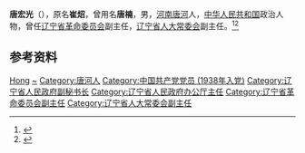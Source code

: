 '''唐宏光'''（{{bd|1921年|9月|2018年|2月5日|catIdx=Tang}}），原名'''崔炤'''，曾用名'''唐楠'''，男，[[河南|河南]][[唐河县|唐河]]人，[[中华人民共和国|中华人民共和国]]政治人物，曾任[[辽宁省革命委员会|辽宁省革命委员会]]副主任，[[辽宁省人大常委会|辽宁省人大常委会]]副主任。<ref>{{Cite book|title=中华人民共和国职官志|author=何虎生, 李耀东, 向常福主编|publisher=中国社会出版社|year=2003|isbn=9787800883934|location=北京|pages=}}</ref><ref>{{Cite web|title=唐宏光同志逝世|url=http://liaoning.nen.com.cn/system/2018/02/12/020368799.shtml|accessdate=2020-08-09|work=辽宁日报}}</ref>

== 参考资料 ==
{{reflist}}

{{中国人物小作品}}

{{Authority control}}
{{DEFAULTSORT:Tang唐}}
[[Category:唐姓|Hong]]
[[Category:崔姓|~]]
[[Category:唐河人|Category:唐河人]]
[[Category:中国共产党党员_(1938年入党)|Category:中国共产党党员 (1938年入党)]]
[[Category:辽宁省人民政府副秘书长|Category:辽宁省人民政府副秘书长]]
[[Category:辽宁省人民政府办公厅主任|Category:辽宁省人民政府办公厅主任]]
[[Category:辽宁省革命委员会副主任|Category:辽宁省革命委员会副主任]]
[[Category:辽宁省人大常委会副主任|Category:辽宁省人大常委会副主任]]